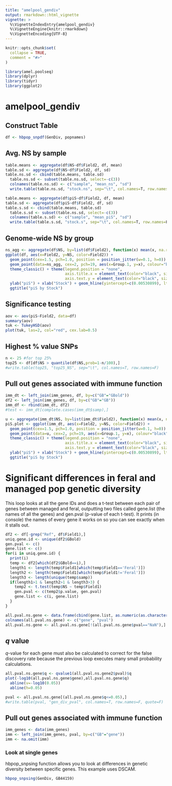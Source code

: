 ```yaml
---
title: "amelpool_gendiv"
output: rmarkdown::html_vignette
vignette: >
  %\VignetteIndexEntry{amelpool_gendiv}
  %\VignetteEngine{knitr::rmarkdown}
  %\VignetteEncoding{UTF-8}
---
```


```r
knitr::opts_chunk$set(
  collapse = TRUE,
  comment = "#>"
)
```

```r
library(amel.poolseq)
library(dplyr)
library(tidyr)
library(ggplot2)
```

# amelpool_gendiv
## Construct Table
```r
df <- hbpop_snpdf(GenDiv, popnames)
```

## Avg. NS by sample
```r
table.means <- aggregate(df$NS~df$Field2, df, mean)
table.sd <- aggregate(df$NS~df$Field2, df, sd)
table.ns.sd <- cbind(table.means, table.sd)
  table.ns.sd <- subset(table.ns.sd, select=-c(3))
  colnames(table.ns.sd) <- c("sample", "mean_ns", "sd")
  write.table(table.ns.sd, "stock.ns", sep="\t", col.names=T, row.names=F)

table.means <- aggregate(df$piS~df$Field2, df, mean)
table.sd <- aggregate(df$piS~df$Field2, df, sd)
table.s.sd <- cbind(table.means, table.sd)
  table.s.sd <- subset(table.ns.sd, select=-c(3))
  colnames(table.s.sd) <- c("sample", "mean_piS", "sd")
  write.table(table.s.sd, "stock.s", sep="\t", col.names=T, row.names=F)
```

## Genome-wide NS by group
```r
ns_agg <- aggregate(df$NS, by=list(df$Field2), function(x) mean(x, na.rm=TRUE))
ggplot(df, aes(x=Field2, y=NS, color=Field2)) + 
  geom_point(cex=1.5, pch=1.0, position = position_jitter(w=0.1, h=0)) +
  geom_point(data=ns_agg, cex=2, pch=19, aes(x=Group.1, y=x), colour="black") +
  theme_classic() + theme(legend.position = "none",
                          axis.title.x = element_text(color="black", size=10),
                          axis.text.y = element_text(color="black", size=10)) +
  ylab("piS") + xlab("Stock") + geom_hline(yintercept=c(0.00530899), lty=3) +
  ggtitle("piS by Stock")
```

## Significance testing
```r
aov <- aov(piS~Field2, data=df)
summary(aov)
tuk <- TukeyHSD(aov)
plot(tuk, las=2, col="red", cex.lab=0.5)
```

## Highest % value SNPs
```r
n <- 25 #for top 25%
top25 <- df[df$NS > quantile(df$NS,prob=1-n/100),]
#write.table(top25, "top25_NS", sep="\t", col.names=T, row.names=F)
```

## Pull out genes associated with immune function

```r
imm_dt <- left_join(imm_genes, df, by=c("GB"="GBold"))
df2 <- left_join(imm_genes, df, by=c("GB"="GB"))
imm_df <- rbind(imm_dt, df2)
#test <- imm_dt[complete.cases(imm_dt$samp),]
```

```r
u <- aggregate(imm_dt$NS, by=list(imm_dt$Field2), function(x) mean(x, na.rm=TRUE))
piS.plot <- ggplot(imm_dt, aes(x=Field2, y=NS, color=Field2)) + 
  geom_point(cex=1.5, pch=1.0, position = position_jitter(w=0.1, h=0)) +
  geom_point(data=u, cex=2, pch=19, aes(x=Group.1, y=x), colour="black") +
  theme_classic() + theme(legend.position = "none",
                          axis.title.x = element_text(color="black", size=10),
                          axis.text.y = element_text(color="black", size=10)) +
  ylab("piS") + xlab("Stock") + geom_hline(yintercept=c(0.00530899), lty=3) +
  ggtitle("piS by Stock")

```

# Significant differences in feral and managed pop genetic diversity
This loop looks at all the gene IDs and does a t-test between each pair of genes between managed and feral, outputting two files called gene.list (the names of all the genes) and gen.pval (p-value of each t-test). It prints (in console) the names of every gene it works on so you can see exactly when it stalls out.

```r
df2 <- df[-grep("Ref", df$Field1),]
uniq.gene.id <- unique(df2$GBold)
gen.pval <- c()
gene.list <- c()
for(i in uniq.gene.id) {
  print(i)
  temp <- df2[which(df2$GBold==i),]
  length1 <- length(temp$Field1[which(temp$Field1=='Feral')])
  length2 <- length(temp$Field1[which(temp$Field1!='Feral')])
  length3 <- length(unique(temp$samp))
  if(length1>1 & length2>1 & length3>3) {
    temp2 <- t.test(temp$NS ~ temp$Field1)
    gen.pval <- c(temp2$p.value, gen.pval)
    gene.list <- c(i, gene.list)
  }
}

all.pval.ns.gene <- data.frame(cbind(gene.list, as.numeric(as.character(gen.pval))))
colnames(all.pval.ns.gene) <- c("gene", "pval") 
all.pval.ns.gene <- all.pval.ns.gene[!(all.pval.ns.gene$pval=="NaN"),]
```
## *q* value
*q*-value for each gene must also be calculated to correct for the false discovery rate because the previous loop executes many small probability calculations.

```r
all.pval.ns.gene$q <- qvalue1(all.pval.ns.gene2$pval)$q 
plot(-log10(all.pval.ns.gene$gene),all.pval.ns.gene$q)
  abline(v=-log10(0.05))
  abline(h=0.05)

pval <- all.pval.ns.gene[(all.pval.ns.gene$q<=0.05),]
#write.table(pval, "gen_div_pval", col.names=T, row.names=F, quote=F)
```

## Pull out genes associated with immune function
```r
imm_genes <- data(imm_genes)
imm <- left_join(imm_genes, pval, by=c("GB"="gene"))
imm <- na.omit(imm)
```

### Look at single genes
hbpop_snpsing function allows you to look at differences in genetic diversity between specific genes. This example uses DSCAM.
```r
hbpop_snpsing(GenDiv, GB44159)
```